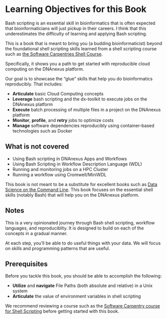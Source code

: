 # Learning Objectives for this Book

Bash scripting is an essential skill in bioinformatics that is often expected that bioinformaticians will just pickup in their careers. I think that this underestimates the difficulty of learning and applying Bash scripting. 

This is a book that is meant to bring you (a budding bioinformaticist) beyond the foundational shell scripting skills learned from a shell scripting course such as [the Software Carpentries Shell Course](https://swcarpentry.github.io/shell-novice/). 

Specifically, it shows you a path to get started with reproducible cloud computing on the DNAnexus platform. 

Our goal is to showcase the "glue" skills that help you do bioinformatics reproducibly. That includes:

- **Articulate** basic Cloud Computing concepts
- **Leverage** bash scripting and the dx-toolkit to execute jobs on the DNAnexus platform
- **Execute** batch processing of multiple files in a project on the DNAnexus platform
- **Monitor**, **profile**, and **retry** jobs to optimize costs
- **Manage** software dependencies reproducibly using container-based technologies such as Docker

## What is not covered

- Using Bash scripting in DNAnexus Apps and Workflows
- Using Bash Scripting in Workflow Description Language (WDL)
- Running and monitoring jobs on a HPC Cluster
- Running a workflow using Cromwell/MiniWDL

This book is not meant to be a substitute for excellent books such as [Data Science on the Command Line](https://datascienceatthecommandline.com/2e/). This book focuses on the essential shell skills (notably Bash) that will help you on the DNAnexus platform.

## Notes

This is a very opinionated journey through Bash shell scripting, workflow languages, and reproduciblity. It is designed to build on each of the concepts in a gradual manner. 

At each step, you'll be able to do useful things with your data. We will focus on skills and programming patterns that are useful. 

## Prerequisites

Before you tackle this book, you should be able to accomplish the following:

- **Utilize** and **navigate** File Paths (both absolute and relative) in a Unix system
- **Articulate** the value of environment variables in shell scripting

We recommend reviewing a course such as the [Software Carpentry course for Shell Scripting](https://swcarpentry.github.io/shell-novice/) before getting started with this book.

